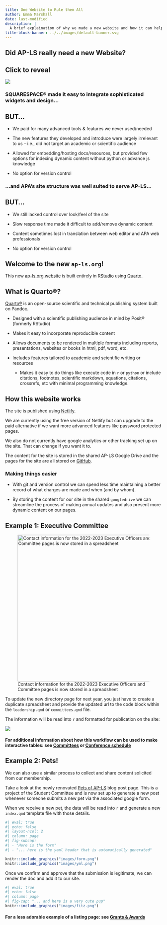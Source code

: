 ```yaml
---
title: One Website to Rule them All
author: Emma Marshall
date: last-modified
description: |
  A brief explaination of why we made a new website and how it can help AP-LS provide more dynamic content to its membership. 
title-block-banner: ../../images/default-banner.svg
---
```


## Did AP-LS really need a new Website?

::: {.callout-note collapse="true"}
## Click to reveal

<div>

![](images/uh-yeah.gif){fig-alt="Person saying Uh, yeah" fig-align="center"}

</div>
:::

::: vspace
:::

::: grid
::: {.g-col-12 .g-col-md-6}
### SQUARESPACE® made it easy to integrate sophisticated widgets and design...

::: {.callout-caution collapse="true"}
## BUT...

-   We paid for many advanced tools & features we never used/needed

-   The new features they developed and introduce were largely irrelevant to us -- i.e., did not target an academic or scientific audience

-   Allowed for embedding/hosting docs/resources, but provided few options for indexing dynamic content without python or advance js knowledge

-   No option for version control
:::
:::

::: {.g-col-12 .g-col-md-6}
::: vspace2
:::

::: vspace2
:::

### ...and APA's site structure was well suited to serve AP-LS...

::: {.callout-caution collapse="true"}
## BUT...

-   We still lacked control over look/feel of the site

-   Slow response time made it difficult to add/remove dynamic content

-   Content sometimes lost in translation between web editor and APA web professionals

-   No option for version control
:::
:::
:::

## Welcome to the new `ap-ls.org`!

This new [ap-ls.org website](https://ap-ls.netlify.app/) is built entirely in [RStudio](https://www.rstudio.com/) using [Quarto](https://quarto.org).

::: {.callout-note collapse="true"}
## What is Quarto®?

[Quarto®](https://quarto.org) is an open-source scientific and technical publishing system built on Pandoc.

-   Designed with a scientific publishing audience in mind by Posit® (formerly RStudio)

-   Makes it easy to incorporate reproducible content

-   Allows documents to be rendered in multiple formats including reports, presentations, websites or books in html, pdf, word, etc.

-   Includes features tailored to academic and scientific writing or resources

    -   Makes it easy to do things like execute code in `r` or `python` or include citations, footnotes, scientific markdown, equations, citations, crossrefs, etc with minimal programming knowledge.
:::

## How this website works

The site is published using [Netlify](https://www.netlify.com/).

We are currently using the free version of Netlify but can upgrade to the paid alternative if we want more advanced features like password protected pages.

::: column-margin
We also do not currently have google analytics or other tracking set up on the site. That can change if you want it to.
:::

The content for the site is stored in the shared AP-LS Google Drive and the pages for the site are all stored on [GitHub](https://github.com).

### Making things easier

-   With git and version control we can spend less time maintaining a better record of what charges are made and when (and by whom).

-   By storing the content for our site in the shared `googledrive` we can streamline the process of making annual updates and also present more dynamic content on our pages.

::: {.panel-tabset .box-shadow}

## Example 1: Executive Committee

![Contact information for the 2022-2023 Executive Officers and Committee pages is now stored in a spreadsheet](images/leadership.png){fig-alt="Image of a spreadsheet will contact information" fig-align="center" width="472"}

To update the new directory page for next year, you just have to create a duplicate spreadsheet and provide the updated url to the code block within the `leadership.qmd` or `committees.qmd` file.

The information will be read into `r` and formatted for publication on the site:

![](images/listing.png){fig-align="center"}

#### For additional information about how this workflow can be used to make interactive tables: see [Committees](../../about/committees.html) or [Conference schedule](../../conferences/schedule.html)


## Example 2: Pets!

We can also use a similar process to collect and share content solicited from our membership.

Take a look at the newly renovated [Pets of AP-LS](../pets/index.html) blog post page. This is a project of the Student Committee and is now set up to generate a new post whenever someone submits a new pet via the associated google form.

When we receive a new pet, the data will be read into `r` and generate a new `index.qmd` template file with those details.

```r
#| eval: true
#| echo: false
#| layout-ncol: 2
#| column: page
#| fig-subcap: 
#| - "Here is the form"
#| - "... here is the yaml header that is automatically generated"

knitr::include_graphics("images/form.png")
knitr::include_graphics("images/yml.png")
```

Once we confirm and approve that the submission is legitimate, we can render the doc and add it to our site.

```r
#| eval: true
#| echo: false
#| column: page
#| fig-cap: "... and here is a very cute pup"
knitr::include_graphics("images/fitz.png")
```

#### For a less adorable example of a listing page: see [Grants & Awards](../../awards/index.html)

:::
